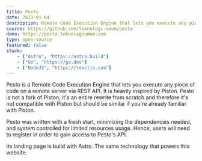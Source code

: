 ```yaml
---
title: Pesto
date: 2021-01-04
description: Remote Code Execution Engine that lets you execute any piece of code on a remote server via REST API
source: https://github.com/teknologi-umum/pesto
demo: https://pesto.teknologiumum.com
type: open-source
featured: false
stack:
    - ["Astro", "https://astro.build"]
    - ["Go", "https://go.dev"]
    - ["NodeJS", "https://reactjs.com"]
---
```


Pesto is a Remote Code Execution Engine that lets you execute any piece of code on a remote server via REST API.
It is heavily inspired by Piston. Pesto is not a fork of Piston, it's an entire rewrite from scratch and therefore
it's not compatible with Piston but should be similar if you're already familiar with Piston.

Pesto was written with a fresh start, minimizing the dependencies needed, and system controlled for limited resources usage.
Hence, users will need to register in order to gain access to Pesto's API.

Its landing page is build with Astro. The same technology that powers this website.
